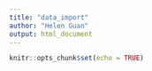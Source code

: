 ```yaml
---
title: "data_import"
author: "Helen Guan"
output: html_document
---
```


```r
knitr::opts_chunk$set(echo = TRUE)
```

